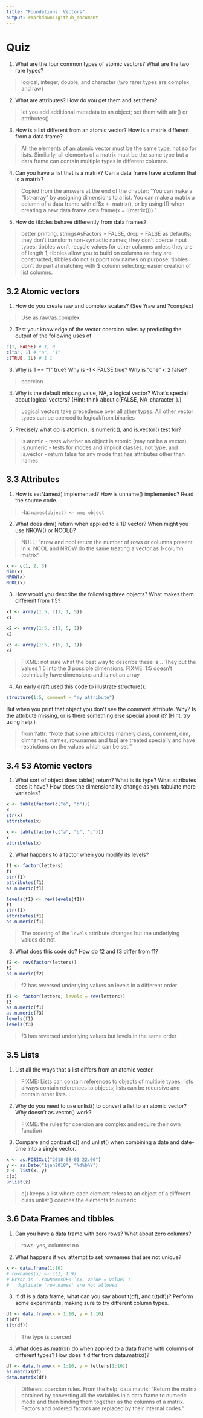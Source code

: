 ```yaml
---
title: "Foundations: Vectors"
output: rmarkdown::github_document
---
```


# Quiz

1. What are the four common types of atomic vectors? What are the two rare types?

> logical, integer, double, and character (two rarer types are complex and raw)

2. What are attributes? How do you get them and set them?

> let you add additional metadata to an object; set them with attr() or attributes()

3. How is a list different from an atomic vector? How is a matrix different from a data frame?

> All the elements of an atomic vector must be the same type, not so for lists. Similarly, all elements of a matrix must be the same type but a data frame can contain multiple types in different columns.

4. Can you have a list that is a matrix? Can a data frame have a column that is a matrix?

> Copied from the answers at the end of the chapter: "You can make a “list-array” by assigning dimensions to a list. You can make a matrix a column of a data frame with df$x <- matrix(), or by using I() when creating a new data frame data.frame(x = I(matrix()))."

5. How do tibbles behave differently from data frames?

> better printing, stringsAsFactors = FALSE, drop = FALSE as defaults; they don't transform non-syntactic names; they don't coerce input types; tibbles won't recycle values for other columns unless they are of length 1; tibbles allow you to build on columns as they are constructed; tibbles do not support row names on purpose; tibbles don't do partial matching with $ column selecting; easier creation of list columns.

## 3.2 Atomic vectors

1. How do you create raw and complex scalars? (See ?raw and ?complex)

> Use as.raw/as.complex

2. Test your knowledge of the vector coercion rules by predicting the output of the following uses of 

```r
c(1, FALSE) # 1, 0
c("a", 1) # "a", "1"
c(TRUE, 1L) # 1 1 
``` 

3. Why is 1 == "1" true? Why is -1 < FALSE true? Why is "one" < 2 false?

> coercion

4. Why is the default missing value, NA, a logical vector? What’s special about logical vectors? (Hint: think about c(FALSE, NA_character_).)

> Logical vectors take precedence over all ather types. All other vector types can be coerced to logical/from binaries

5. Precisely what do is.atomic(), is.numeric(), and is.vector() test for?
 
> is.atomic - tests whether an object is atomic (may not be a vector), is.numeric - tests for modes and implicit classes, not type, and  is.vector - return false for any mode that has attributes other than names

## 3.3 Attributes

1. How is setNames() implemented? How is unname() implemented? Read the source code.

> Ha: `names(object) <- nm; object`

2. What does dim() return when applied to a 1D vector? When might you use NROW() or NCOL()?

> NULL; 
> "nrow and ncol return the number of rows or columns present in x. NCOL and NROW do the same treating a vector as 1-column matrix"

```r
x <- c(1, 2, 3)
dim(x)
NROW(x)
NCOL(x)
```

3. How would you describe the following three objects? What makes them different from 1:5?

```r
x1 <- array(1:5, c(1, 1, 5))
x1
```

```r
x2 <- array(1:5, c(1, 5, 1))
x2
```

```r
x3 <- array(1:5, c(5, 1, 1))
x3
```

> FIXME: not sure what the best way to describe these is... They put the values 1:5 into the 3 possible dimensions.
> FIXME: 1:5 doesn't technically have dimensions and is not an array

4. An early draft used this code to illustrate structure():

```r
structure(1:5, comment = "my attribute")
```

But when you print that object you don’t see the comment attribute. Why? Is the attribute missing, or is there something else special about it? (Hint: try using help.)

> from ?attr: "Note that some attributes (namely class, comment, dim, dimnames, names, row.names and tsp) are treated specially and have restrictions on the values which can be set."

## 3.4 S3 Atomic vectors

1. What sort of object does table() return? What is its type? What attributes does it have? How does the dimensionality change as you tabulate more variables?

```r
x <- table(factor(c("a", "b")))
x
str(x)
attributes(x)

x <- table(factor(c("a", "b", "c")))
x
attributes(x)
```

2. What happens to a factor when you modify its levels?

```r
f1 <- factor(letters)
f1
str(f1)
attributes(f1)
as.numeric(f1)

levels(f1) <- rev(levels(f1))
f1
str(f1)
attributes(f1)
as.numeric(f1)
```

> The ordering of the `levels` attribute changes but the underlying values do not.

3. What does this code do? How do f2 and f3 differ from f1?

```r
f2 <- rev(factor(letters))
f2
as.numeric(f2)
```

> f2 has reversed underlying values an levels in a different order

```r
f3 <- factor(letters, levels = rev(letters))
f3
as.numeric(f1)
as.numeric(f3)
levels(f1)
levels(f3)
```

> f3 has reversed underlying values but levels in the same order

## 3.5 Lists

1. List all the ways that a list differs from an atomic vector.

> FIXME: Lists can contain references to objects of multiple types; lists always contain references to objects; lists can be recursive and contain other lists...

2. Why do you need to use unlist() to convert a list to an atomic vector? Why doesn’t as.vector() work?

> FIXME: the rules for coercion are complex and require their own function

3. Compare and contrast c() and unlist() when combining a date and date-time into a single vector.

```r
x <- as.POSIXct("2018-08-01 22:00")
y <- as.Date("1jan2018", "%d%b%Y")
z <- list(x, y)
c(z)
unlist(z)
```

> c() keeps a list where each element refers to an object of a different class
> unlist() coerces the elements to numeric

## 3.6 Data Frames and tibbles

1. Can you have a data frame with zero rows? What about zero columns?

> rows: yes, columns: no

2. What happens if you attempt to set rownames that are not unique?

```r
x <- data.frame(1:10)
# rownames(x) <- c(1, 1:9)
# Error in `.rowNamesDF<-`(x, value = value) :
#   duplicate 'row.names' are not allowed
```

3. If df is a data frame, what can you say about t(df), and t(t(df))? Perform some experiments, making sure to try different column types.

```r
df <- data.frame(x = 1:10, y = 1:10)
t(df)
t(t(df))
```

> The type is coerced

 4. What does as.matrix() do when applied to a data frame with columns of different types? How does it differ from data.matrix()?

```r
df <- data.frame(x = 1:10, y = letters[1:10])
as.matrix(df)
data.matrix(df)
```

> Different coercion rules. From the help: data.matrix: "Return the matrix obtained by converting all the variables in a data frame to numeric mode and then binding them together as the columns of a matrix. Factors and ordered factors are replaced by their internal codes."
